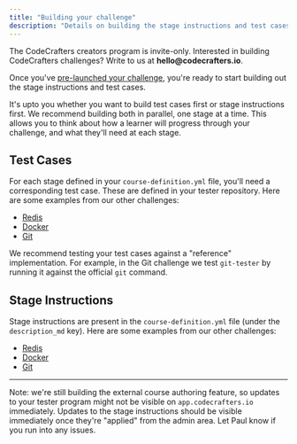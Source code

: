 ```yaml
---
title: "Building your challenge"
description: "Details on building the stage instructions and test cases for your challenge."
---
```


<Note>
  The CodeCrafters creators program is invite-only. Interested in building
  CodeCrafters challenges? Write to us at <b>hello@codecrafters.io</b>.
</Note>

Once you've [pre-launched your challenge](/contributors/authoring-challenges/pre-launching-your-challenge), you're ready to start building out the
stage instructions and test cases.

It's upto you whether you want to build test cases first or stage instructions first. We recommend building both in parallel, one stage at a time. This allows
you to think about how a learner will progress through your challenge, and what they'll need at each stage.

## Test Cases

For each stage defined in your `course-definition.yml` file, you'll need a corresponding test case. These are defined in your tester repository. Here
are some examples from our other challenges:

- [Redis](https://github.com/codecrafters-io/redis-tester)
- [Docker](https://github.com/codecrafters-io/docker-tester)
- [Git](https://github.com/codecrafters-io/git-tester)

We recommend testing your test cases against a "reference" implementation. For example, in the Git challenge we test `git-tester` by running it against the official
`git` command.

## Stage Instructions

Stage instructions are present in the `course-definition.yml` file (under the `description_md` key). Here are some examples from our other challenges:

- [Redis](https://github.com/codecrafters-io/build-your-own-redis/blob/main/course-definition.yml)
- [Docker](https://github.com/codecrafters-io/build-your-own-docker/blob/main/course-definition.yml)
- [Git](https://github.com/codecrafters-io/build-your-own-git/blob/main/course-definition.yml)

---

Note: we're still building the external course authoring feature, so updates to your tester program might not be visible on `app.codecrafters.io` immediately. Updates to the stage
instructions should be visible immediately once they're "applied" from the admin area. Let Paul know if you run into any issues.
